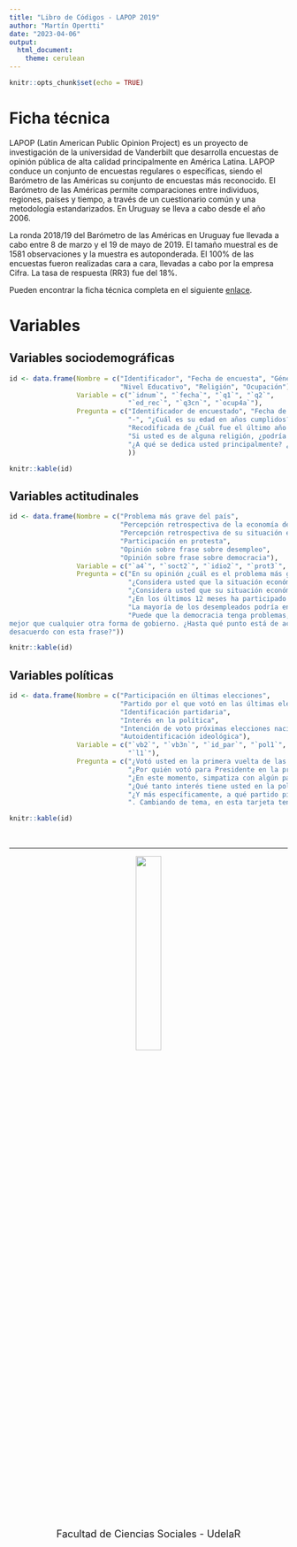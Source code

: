 ```yaml
---
title: "Libro de Códigos - LAPOP 2019"
author: "Martín Opertti"
date: "2023-04-06"
output: 
  html_document:
    theme: cerulean 
---
```


```r
knitr::opts_chunk$set(echo = TRUE)
```


# Ficha técnica

LAPOP (Latin American Public Opinion Project) es un proyecto de investigación de la universidad de Vanderbilt que desarrolla encuestas de opinión pública de alta calidad principalmente en América Latina. LAPOP conduce un conjunto de encuestas regulares o específicas, siendo el Barómetro de las Américas su conjunto de encuestas más reconocido. El Barómetro de las Américas permite comparaciones  entre individuos, regiones, países y tiempo, a través de un cuestionario común y una metodología estandarizados. En Uruguay se lleva a cabo desde el año 2006.

La ronda 2018/19 del Barómetro de las Américas en Uruguay fue llevada a cabo entre 8 de marzo y el 19 de mayo de 2019. El tamaño muestral es de 1581 observaciones y la muestra es autoponderada. El 100% de las encuestas fueron realizadas cara a cara, llevadas a cabo por la empresa Cifra. La tasa de respuesta (RR3) fue del 18%.

Pueden encontrar la ficha técnica completa en el siguiente [enlace](https://www.vanderbilt.edu/lapop/). 

# Variables

## Variables sociodemográficas

```r
id <- data.frame(Nombre = c("Identificador", "Fecha de encuesta", "Género", "Edad",
                            "Nivel Educativo", "Religión", "Ocupación"),  
                 Variable = c("`idnum`", "`fecha`", "`q1`", "`q2`", 
                              "`ed_rec`", "`q3cn`", "`ocup4a`"),
                 Pregunta = c("Identificador de encuestado", "Fecha de la encuesta", 
                              "-", "¿Cuál es su edad en años cumplidos?",
                              "Recodificada de ¿Cuál fue el último año de educación que usted completó o aprobó?",
                              "Si usted es de alguna religión, ¿podría decirme cuál es su religión?",
                              "¿A qué se dedica usted principalmente? ¿Está usted actualmente:"
                              ))

knitr::kable(id)
```


## Variables actitudinales

```r
id <- data.frame(Nombre = c("Problema más grave del país",
                            "Percepción retrospectiva de la economía del país",
                            "Percepción retrospectiva de su situación económica particular",
                            "Participación en protesta",
                            "Opinión sobre frase sobre desempleo",
                            "Opinión sobre frase sobre democracia"),  
                 Variable = c("`a4`", "`soct2`", "`idio2`", "`prot3`", "`redist3`", "`ing4`"),
                 Pregunta = c("En su opinión ¿cuál es el problema más grave que está enfrentando el país?",
                              "¿Considera usted que la situación económica del país es mejor, igual o peor que hace doce meses?",
                              "¿Considera usted que su situación económica actual es mejor, igual o peor que la de hace doce meses?",
                              "¿En los últimos 12 meses ha participado en una manifestación o protesta pública?",
                              "La mayoría de los desempleados podría encontrar un trabajo si quisiera. ¿Hasta qué punto está de acuerdo o en desacuerdo?",
                              "Puede que la democracia tenga problemas, pero es
mejor que cualquier otra forma de gobierno. ¿Hasta qué punto está de acuerdo o en
desacuerdo con esta frase?"))

knitr::kable(id)
```


## Variables políticas

```r
id <- data.frame(Nombre = c("Participación en últimas elecciones",
                            "Partido por el que votó en las últimas elecciones",
                            "Identificación partidaria",
                            "Interés en la política",
                            "Intención de voto próximas elecciones nacionales",
                            "Autoidentificación ideológica"),  
                 Variable = c("`vb2`", "`vb3n`", "`id_par`", "`pol1`", "`uruvbnc1`",
                              "`l1`"),
                 Pregunta = c("¿Votó usted en la primera vuelta de las últimas elecciones presidenciales de octubre 2014?",
                              "¿Por quién votó para Presidente en la primera vuelta de las últimas elecciones presidenciales de octubre 2014?",
                              "¿En este momento, simpatiza con algún partido político? + ¿Con cuál partido político simpatiza usted?",
                              "¿Qué tanto interés tiene usted en la política: mucho, algo, poco o nada?",
                              "¿Y más específicamente, a qué partido piensa votar en octubre de 2019, para elegir presidente?",
                              ". Cambiando de tema, en esta tarjeta tenemos una escala del 1 a 10 que va de izquierda a derecha, en la que el 1 significa izquierda y el 10 significa derecha. Hoy en día cuando se habla de tendencias políticas, mucha gente habla de aquellos que simpatizan más con la izquierda o con la derecha. Según el sentido que tengan para usted los términos 'izquierda' y 'derecha' cuando piensa sobre su punto de vista político, ¿dónde se encontraría usted en esta escala? Dígame el número. "))

knitr::kable(id)
```



&nbsp;
<hr />

<div style="text-align: center">										

<center>
![](ima/udelar-logo.png){width=30%}
</center>
<br>

 <font size="4"> Facultad de Ciencias Sociales - UdelaR </font> 

<br>


